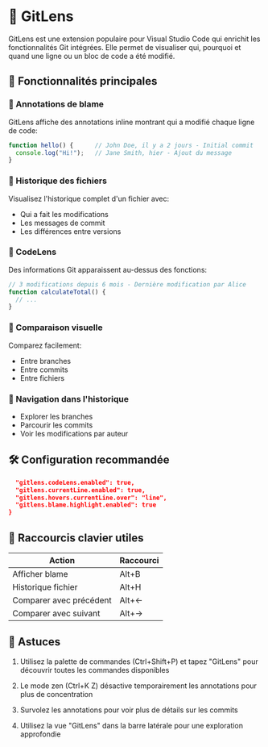 
# 🔬 GitLens

GitLens est une extension populaire pour Visual Studio Code qui enrichit les fonctionnalités Git intégrées. Elle permet de visualiser qui, pourquoi et quand une ligne ou un bloc de code a été modifié.

## 🐙 Fonctionnalités principales

### 🐙 Annotations de blame
GitLens affiche des annotations inline montrant qui a modifié chaque ligne de code:

```js copy
function hello() {      // John Doe, il y a 2 jours - Initial commit
  console.log("Hi!");   // Jane Smith, hier - Ajout du message
}
```

### 🐙 Historique des fichiers
Visualisez l'historique complet d'un fichier avec:
- Qui a fait les modifications
- Les messages de commit
- Les différences entre versions

### 🐙 CodeLens
Des informations Git apparaissent au-dessus des fonctions:

```js copy
// 3 modifications depuis 6 mois - Dernière modification par Alice
function calculateTotal() {
  // ...
}
```

### 🐙 Comparaison visuelle
Comparez facilement:
- Entre branches
- Entre commits
- Entre fichiers

### 🧭 Navigation dans l'historique
- Explorer les branches
- Parcourir les commits
- Voir les modifications par auteur

## 🛠️ Configuration recommandée

```json copy
  "gitlens.codeLens.enabled": true,
  "gitlens.currentLine.enabled": true,
  "gitlens.hovers.currentLine.over": "line",
  "gitlens.blame.highlight.enabled": true
}
```

## 🐙 Raccourcis clavier utiles

| Action | Raccourci |
|--------|-----------|
| Afficher blame | Alt+B |
| Historique fichier | Alt+H |
| Comparer avec précédent | Alt+← |
| Comparer avec suivant | Alt+→ |

## 🐙 Astuces

1. Utilisez la palette de commandes (Ctrl+Shift+P) et tapez "GitLens" pour découvrir toutes les commandes disponibles

2. Le mode zen (Ctrl+K Z) désactive temporairement les annotations pour plus de concentration

3. Survolez les annotations pour voir plus de détails sur les commits

4. Utilisez la vue "GitLens" dans la barre latérale pour une exploration approfondie

